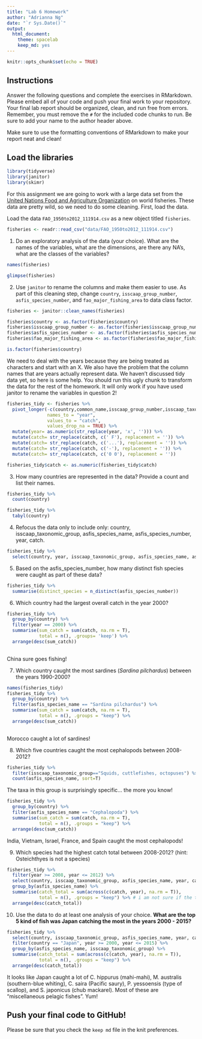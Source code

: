 ```yaml
---
title: "Lab 6 Homework"
author: "Adrianna Ng"
date: "`r Sys.Date()`"
output:
  html_document: 
    theme: spacelab
    keep_md: yes
---
```


```r
knitr::opts_chunk$set(echo = TRUE)
```

## Instructions
Answer the following questions and complete the exercises in RMarkdown. Please embed all of your code and push your final work to your repository. Your final lab report should be organized, clean, and run free from errors. Remember, you must remove the `#` for the included code chunks to run. Be sure to add your name to the author header above.  

Make sure to use the formatting conventions of RMarkdown to make your report neat and clean!  

## Load the libraries
```r
library(tidyverse)
library(janitor)
library(skimr)
```

For this assignment we are going to work with a large data set from the [United Nations Food and Agriculture Organization](http://www.fao.org/about/en/) on world fisheries. These data are pretty wild, so we need to do some cleaning. First, load the data.  

Load the data `FAO_1950to2012_111914.csv` as a new object titled `fisheries`.
```r
fisheries <- readr::read_csv("data/FAO_1950to2012_111914.csv")
```

1. Do an exploratory analysis of the data (your choice). What are the names of the variables, what are the dimensions, are there any NA's, what are the classes of the variables?

```r
names(fisheries)
```

```r
glimpse(fisheries)
```

2. Use `janitor` to rename the columns and make them easier to use. As part of this cleaning step, change `country`, `isscaap_group_number`, `asfis_species_number`, and `fao_major_fishing_area` to data class factor. 
```r
fisheries <- janitor::clean_names(fisheries)
```

```r
fisheries$country <- as.factor(fisheries$country)
fisheries$isscaap_group_number <- as.factor(fisheries$isscaap_group_number)
fisheries$asfis_species_number <- as.factor(fisheries$asfis_species_number)
fisheries$fao_major_fishing_area <- as.factor(fisheries$fao_major_fishing_area)
```

```r
is.factor(fisheries$country)
```

We need to deal with the years because they are being treated as characters and start with an X. We also have the problem that the column names that are years actually represent data. We haven't discussed tidy data yet, so here is some help. You should run this ugly chunk to transform the data for the rest of the homework. It will only work if you have used janitor to rename the variables in question 2!
```r
fisheries_tidy <- fisheries %>% 
  pivot_longer(-c(country,common_name,isscaap_group_number,isscaap_taxonomic_group,asfis_species_number,asfis_species_name,fao_major_fishing_area,measure),
               names_to = "year",
               values_to = "catch",
               values_drop_na = TRUE) %>% 
  mutate(year= as.numeric(str_replace(year, 'x', ''))) %>% 
  mutate(catch= str_replace(catch, c(' F'), replacement = '')) %>% 
  mutate(catch= str_replace(catch, c('...'), replacement = '')) %>% 
  mutate(catch= str_replace(catch, c('-'), replacement = '')) %>% 
  mutate(catch= str_replace(catch, c('0 0'), replacement = ''))

fisheries_tidy$catch <- as.numeric(fisheries_tidy$catch)
```

3. How many countries are represented in the data? Provide a count and list their names.
```r
fisheries_tidy %>% 
  count(country)
```

```r
fisheries_tidy %>% 
  tabyl(country)
```

4. Refocus the data only to include only: country, isscaap_taxonomic_group, asfis_species_name, asfis_species_number, year, catch.
```r
fisheries_tidy %>%
  select(country, year, isscaap_taxonomic_group, asfis_species_name, asfis_species_number)
```

5. Based on the asfis_species_number, how many distinct fish species were caught as part of these data?
```r
fisheries_tidy %>% 
  summarise(distinct_species = n_distinct(asfis_species_number))
```

6. Which country had the largest overall catch in the year 2000?
```r
fisheries_tidy %>% 
  group_by(country) %>%
  filter(year == 2000) %>% 
  summarise(sum_catch = sum(catch, na.rm = T),
            total = n(), .groups= 'keep') %>% 
  arrange(desc(sum_catch))
  
```
China sure goes fishing!

7. Which country caught the most sardines (_Sardina pilchardus_) between the years 1990-2000?
```r
names(fisheries_tidy)
fisheries_tidy %>%
  group_by(country) %>% 
  filter(asfis_species_name == "Sardina pilchardus") %>% 
  summarise(sum_catch = sum(catch, na.rm = T),
            total = n(), .groups = "keep") %>% 
  arrange(desc(sum_catch))
  
```
Morocco caught a lot of sardines!

8. Which five countries caught the most cephalopods between 2008-2012?
```r
fisheries_tidy %>% 
  filter(isscaap_taxonomic_group=="Squids, cuttlefishes, octopuses") %>% 
  count(asfis_species_name, sort=T)
```
The taxa in this group is surprisingly specific... the more you know!
```r
fisheries_tidy %>% 
  group_by(country) %>% 
  filter(asfis_species_name == "Cephalopoda") %>% 
  summarise(sum_catch = sum(catch, na.rm = T),
            total = n(), .groups = "keep") %>% 
  arrange(desc(sum_catch))
```
India, Vietnam, Israel, France, and Spain caught the most cephalopods!

9. Which species had the highest catch total between 2008-2012? (hint: Osteichthyes is not a species)
```r
fisheries_tidy %>% 
  filter(year >= 2008, year <= 2012) %>% 
  select(country, isscaap_taxonomic_group, asfis_species_name, year, catch) %>% 
  group_by(asfis_species_name) %>% 
  summarise(catch_total = sum(across(c(catch, year), na.rm = T)),
            total = n(), .groups = "keep") %>% # i am not sure if the total = n() is used efficiently here/not sure what it would stand for here. thoughts? i thought it was across all the years there was applicable data for.
  arrange(desc(catch_total))
```

10. Use the data to do at least one analysis of your choice.
**What are the top 5 kind of fish was Japan catching the most in the years 2000 - 2015?**
```r
fisheries_tidy %>%
  select(country, isscaap_taxonomic_group, asfis_species_name, year, catch) %>% 
  filter(country == "Japan", year >= 2000, year <= 2015) %>%
  group_by(asfis_species_name, isscaap_taxonomic_group) %>% 
  summarise(catch_total = sum(across(c(catch, year), na.rm = T)),
            total = n(), .groups = "keep") %>% 
  arrange(desc(catch_total))
```
It looks like Japan caught a lot of C. hippurus (mahi-mahi), M. australis (southern-blue whiting), C. saira (Pacific saury), P. yessoensis (type of scallop), and S. japonicus (chub mackarel). Most of these are "miscellaneous pelagic fishes". Yum!

## Push your final code to GitHub!
Please be sure that you check the `keep md` file in the knit preferences.   